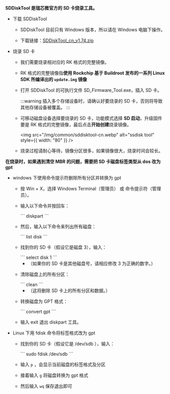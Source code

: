 **SDDiskTool 是瑞芯微官方的 SD 卡烧录工具。**

- 下载 SDDiskTool

  - SDDiskTool 目前只有 Windows 版本，所以请在 Windows 电脑下操作。

  - 下载链接：[SDDiskTool_cn_v1.74.zip](https://dl.radxa.com/tools/windows/SDDiskTool_cn_v1.74.zip)

- 烧录 SD 卡

  - 我们需要烧录相对应的 RK 格式的完整镜像。

  - RK 格式的完整镜像指**使用 Rockchip 基于 Buildroot 发布的一系列 Linux SDK 所编译出的 `update.img` 镜像**

  - 打开 SDDiskTool 的可执行文件 SD_Firmware_Tool.exe，插入 SD 卡。

    :::warning
    插入多个存储设备时，请确认好要烧录的 SD 卡，否则将导致其他存储设备被覆盖。
    :::

  - 可移动磁盘设备选择要烧录的 SD 卡，功能模式选择 **SD 启动**，升级固件要是 RK 格式的完整镜像，最后点击**开始创建**烧录镜像。

    <img
      src="/img/common/sddisktool-cn.webp"
      alt="ssdisk tool"
      style={{ width: "80" }}
    />

  - 烧录过程请耐心等待，镜像分区很多，如果镜像很大，烧录时间会较长。

**在烧录时，如果遇到清空 MBR 的问题，需要把 SD 卡磁盘标签类型从 dos 改为 gpt**

<Tabs queryString="sdcard">

<TabItem value="windows" label="Windows" default>

- windows 下使用命令提示符删除所有分区并转换为 gpt

  - 按 Win + X，选择 Windows Terminal（管理员） 或 命令提示符（管理员）。

  - 输入以下命令并按回车：

    <NewCodeBlock tip="Host-Windows$" type="host">
      ``` diskpart ```
    </NewCodeBlock>

  - 然后，输入以下命令来列出所有磁盘：

    <NewCodeBlock tip="Host-Windows$" type="host">
      ``` list disk ```
    </NewCodeBlock>

  - 找到你的 SD 卡（假设它是磁盘 3），输入：

    <NewCodeBlock tip="Host-Windows$" type="host">
      ``` select disk 1 ```
    </NewCodeBlock>

    - （如果你的 SD 卡是其他磁盘号，请相应修改 3 为正确的数字。）

  - 清除磁盘上的所有分区：

    <NewCodeBlock tip="Host-Windows$" type="host">
      ``` clean ```
    </NewCodeBlock>

    - （这将删除 SD 卡上的所有分区和数据。）

  - 转换磁盘为 GPT 格式：

    <NewCodeBlock tip="Host-Windows$" type="host">
      ``` convert gpt ```
    </NewCodeBlock>

  - 输入 exit 退出 diskpart 工具。

</TabItem>

<TabItem value="linux" label="Linux">

- Linux 下用 fdisk 命令将标签格式改为 gpt

  - 找到你的 SD 卡（假设它是 /dev/sdb ），输入：

    <NewCodeBlock tip="Host-Linux$" type="host">
      ``` sudo fdisk /dev/sdb ```
    </NewCodeBlock>

  - 输入 `p` ，会显示当前磁盘的标签格式及分区

  - 接着输入 `g` 将磁盘转换为 gpt 格式

  - 然后输入 `wq` 保存退出即可

</TabItem>
</Tabs>
